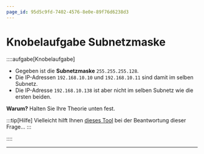 ```yaml
---
page_id: 95d5c9fd-7402-4576-8e0e-89f76d6238d3
---
```



# Knobelaufgabe Subnetzmaske
::::aufgabe[Knobelaufgabe]
- Gegeben ist die **Subnetzmaske** `255.255.255.128`.
- Die IP-Adressen `192.168.10.10` und `192.168.10.11` sind damit im selben Subnetz.
- Die IP-Adresse `192.168.10.138` ist aber nicht im selben Subnetz wie die ersten beiden.

**Warum?** Halten Sie Ihre Theorie unten fest.

:::tip[Hilfe]
Vielleicht hilft Ihnen [dieses Tool](https://oinf.ch/interactive/ips-und-netzmaske/) bei der Beantwortung dieser Frage...
:::

<QuillV2 id="28add00b-83a4-46a8-87a5-4413474984c7" />
::::

---